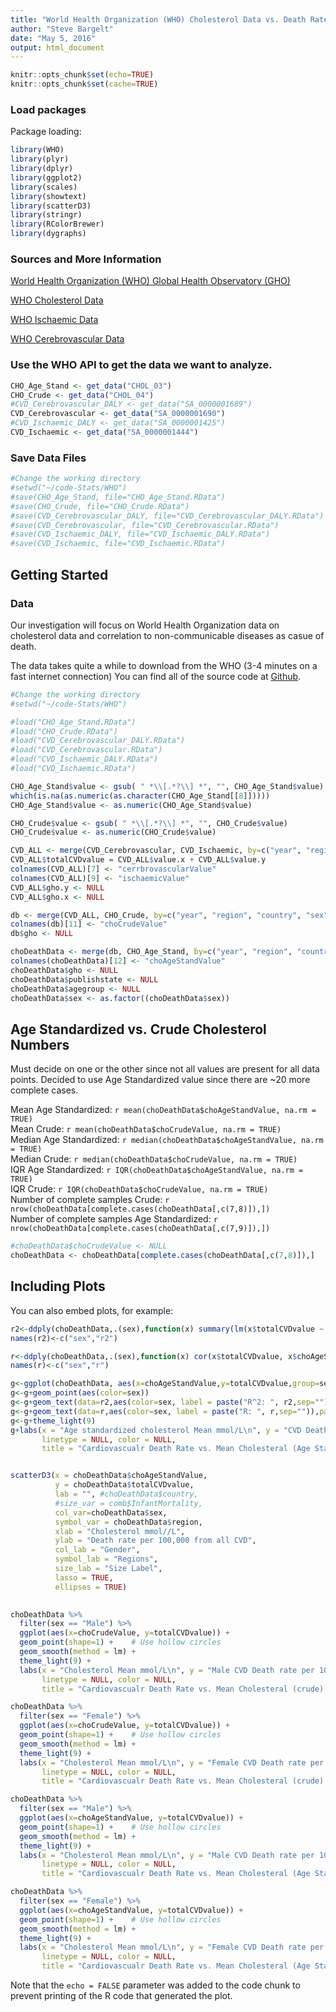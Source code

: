 ```yaml
---
title: "World Health Organization (WHO) Cholesterol Data vs. Death Rates"
author: "Steve Bargelt"
date: "May 5, 2016"
output: html_document
---
```


```r
knitr::opts_chunk$set(echo=TRUE)
knitr::opts_chunk$set(cache=TRUE)
```

### Load packages

Package loading:
```r
library(WHO)
library(plyr)
library(dplyr)
library(ggplot2)
library(scales)
library(showtext)
library(scatterD3)
library(stringr)
library(RColorBrewer)
library(dygraphs)
```


### Sources and More Information

[World Health Organization (WHO) Global Health Observatory (GHO)](http://www.who.int/gho/en/)

[WHO Cholesterol Data](http://apps.who.int/gho/data/node.main.A883?lang=en)

[WHO Ischaemic Data](https://rho.emro.who.int/rhodata/node.main.A1079?lang=en)

[WHO Cerebrovascular Data](https://rho.emro.who.int/rhodata/node.main.A1073?lang=en)



### Use the WHO API to get the data we want to analyze.
```r

CHO_Age_Stand <- get_data("CHOL_03")
CHO_Crude <- get_data("CHOL_04")
#CVD_Cerebrovascular_DALY <- get_data("SA_0000001689")
CVD_Cerebrovascular <- get_data("SA_0000001690")
#CVD_Ischaemic_DALY <- get_data("SA_0000001425")
CVD_Ischaemic <- get_data("SA_0000001444")

```

### Save Data Files

```r

#Change the working directory
#setwd("~/code-Stats/WHO")
#save(CHO_Age_Stand, file="CHO_Age_Stand.RData")
#save(CHO_Crude, file="CHO_Crude.RData")
#save(CVD_Cerebrovascular_DALY, file="CVD_Cerebrovascular_DALY.RData")
#save(CVD_Cerebrovascular, file="CVD_Cerebrovascular.RData")
#save(CVD_Ischaemic_DALY, file="CVD_Ischaemic_DALY.RData")
#save(CVD_Ischaemic, file="CVD_Ischaemic.RData")

```

## Getting Started

### Data

Our investigation will focus on World Health Organization data on cholesterol data and correlation to non-communicable diseases as casue of death. 

The data takes quite a while to download from the WHO (3-4 minutes on a fast internet connection) You can find all of the source code at [Github](https://github.com/stevebargelt/WHO-Data "WHO Cholesterol Data").

```r

#Change the working directory
#setwd("~/code-Stats/WHO")

#load("CHO_Age_Stand.RData")
#load("CHO_Crude.RData")
#load("CVD_Cerebrovascular_DALY.RData")
#load("CVD_Cerebrovascular.RData")
#load("CVD_Ischaemic_DALY.RData")
#load("CVD_Ischaemic.RData")

CHO_Age_Stand$value <- gsub( " *\\[.*?\\] *", "", CHO_Age_Stand$value)
which(is.na(as.numeric(as.character(CHO_Age_Stand[[8]]))))
CHO_Age_Stand$value <- as.numeric(CHO_Age_Stand$value)

CHO_Crude$value <- gsub( " *\\[.*?\\] *", "", CHO_Crude$value)
CHO_Crude$value <- as.numeric(CHO_Crude$value)

CVD_ALL <- merge(CVD_Cerebrovascular, CVD_Ischaemic, by=c("year", "region", "country", "sex", "publishstate"))
CVD_ALL$totalCVDvalue = CVD_ALL$value.x + CVD_ALL$value.y
colnames(CVD_ALL)[7] <- "cerrbrovascularValue"
colnames(CVD_ALL)[9] <- "ischaemicValue"
CVD_ALL$gho.y <- NULL
CVD_ALL$gho.x <- NULL

db <- merge(CVD_ALL, CHO_Crude, by=c("year", "region", "country", "sex", "publishstate"))
colnames(db)[11] <- "choCrudeValue"
db$gho <- NULL

choDeathData <- merge(db, CHO_Age_Stand, by=c("year", "region", "country", "sex", "publishstate", "agegroup"))
colnames(choDeathData)[12] <- "choAgeStandValue"
choDeathData$gho <- NULL
choDeathData$publishstate <- NULL
choDeathData$agegroup <- NULL
choDeathData$sex <- as.factor((choDeathData$sex))

```

## Age Standardized vs. Crude Cholesterol Numbers

Must decide on one or the other since not all values are present for all data points. Decided to use Age Standardized value since there are ~20 more complete cases.

Mean Age Standardized: `r mean(choDeathData$choAgeStandValue, na.rm = TRUE)` <br />
Mean Crude: `r mean(choDeathData$choCrudeValue, na.rm = TRUE)` <br />
Median Age Standardized: `r median(choDeathData$choAgeStandValue, na.rm = TRUE)` <br />
Median Crude: `r median(choDeathData$choCrudeValue, na.rm = TRUE)` <br />
IQR Age Standardized: `r IQR(choDeathData$choAgeStandValue, na.rm = TRUE)` <br />
IQR Crude: `r IQR(choDeathData$choCrudeValue, na.rm = TRUE)` <br />
Number of complete samples Crude: `r  nrow(choDeathData[complete.cases(choDeathData[,c(7,8)]),])` <br />
Number of complete samples Age Standardized: `r nrow(choDeathData[complete.cases(choDeathData[,c(7,9)]),])` <br />

```r
#choDeathData$choCrudeValue <- NULL
choDeathData <- choDeathData[complete.cases(choDeathData[,c(7,8)]),]

```

## Including Plots

You can also embed plots, for example:

```r
r2<-ddply(choDeathData,.(sex),function(x) summary(lm(x$totalCVDvalue ~ x$choAgeStandValue))$r.squared)
names(r2)<-c("sex","r2")

r<-ddply(choDeathData,.(sex),function(x) cor(x$totalCVDvalue, x$choAgeStandValue, , method="pearson"))
names(r)<-c("sex","r")

g<-ggplot(choDeathData, aes(x=choAgeStandValue,y=totalCVDvalue,group=sex))
g<-g+geom_point(aes(color=sex))
g<-g+geom_text(data=r2,aes(color=sex, label = paste("R^2: ", r2,sep="")),parse=T,x=5.5,y=c(800,750), show.legend=TRUE)
g<-g+geom_text(data=r,aes(color=sex, label = paste("R: ", r,sep="")),parse=T,x=5.5,y=c(700,650), show.legend=TRUE)
g<-g+theme_light(9)
g+labs(x = "Age standardized cholesterol Mean mmol/L\n", y = "CVD Death rate per 100,000", 
       linetype = NULL, color = NULL,
       title = "Cardiovascualr Death Rate vs. Mean Cholesteral (Age Standardized) (by region)\n")


scatterD3(x = choDeathData$choAgeStandValue, 
          y = choDeathData$totalCVDvalue, 
          lab = "", #choDeathData$country,
          #size_var = comb$InfantMortality,
          col_var=choDeathData$sex,
          symbol_var = choDeathData$region,
          xlab = "Cholesterol mmol//L", 
          ylab = "Death rate per 100,000 from all CVD", 
          col_lab = "Gender",
          symbol_lab = "Regions",
          size_lab = "Size Label",
          lasso = TRUE, 
          ellipses = TRUE)
          

choDeathData %>% 
  filter(sex == "Male") %>% 
  ggplot(aes(x=choCrudeValue, y=totalCVDvalue)) +
  geom_point(shape=1) +    # Use hollow circles
  geom_smooth(method = lm) +
  theme_light(9) +
  labs(x = "Cholesterol Mean mmol/L\n", y = "Male CVD Death rate per 100,000", 
       linetype = NULL, color = NULL,
       title = "Cardiovascualr Death Rate vs. Mean Cholesteral (crude) (by region)\n")

```

```r
choDeathData %>% 
  filter(sex == "Female") %>% 
  ggplot(aes(x=choCrudeValue, y=totalCVDvalue)) +
  geom_point(shape=1) +    # Use hollow circles
  geom_smooth(method = lm) +
  theme_light(9) +
  labs(x = "Cholesterol Mean mmol/L\n", y = "Female CVD Death rate per 100,000", 
       linetype = NULL, color = NULL,
       title = "Cardiovascualr Death Rate vs. Mean Cholesteral (crude) (by region)\n")

```

```r
choDeathData %>% 
  filter(sex == "Male") %>% 
  ggplot(aes(x=choAgeStandValue, y=totalCVDvalue)) +
  geom_point(shape=1) +    # Use hollow circles
  geom_smooth(method = lm) +
  theme_light(9) +
  labs(x = "Cholesterol Mean mmol/L\n", y = "Male CVD Death rate per 100,000", 
       linetype = NULL, color = NULL,
       title = "Cardiovascualr Death Rate vs. Mean Cholesteral (Age Standardized) (by region)\n")

```

```r
choDeathData %>% 
  filter(sex == "Female") %>% 
  ggplot(aes(x=choAgeStandValue, y=totalCVDvalue)) +
  geom_point(shape=1) +    # Use hollow circles
  geom_smooth(method = lm) +
  theme_light(9) +
  labs(x = "Cholesterol Mean mmol/L\n", y = "Female CVD Death rate per 100,000", 
       linetype = NULL, color = NULL,
       title = "Cardiovascualr Death Rate vs. Mean Cholesteral (Age Standardized) (by region)\n")

```

Note that the `echo = FALSE` parameter was added to the code chunk to prevent printing of the R code that generated the plot.
